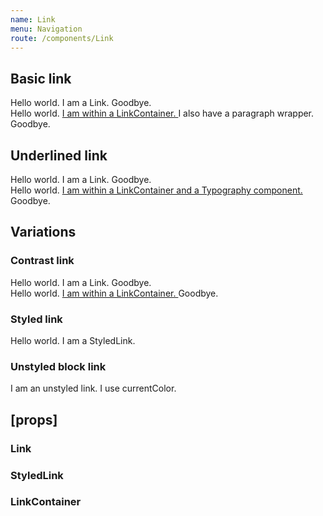 ```yaml
---
name: Link
menu: Navigation
route: /components/Link
---
```



<PageTitle src="components/Link" title="Link" />

## Basic link

<Playground>
  <ThemeWrapper>
    <Typography size="large">
      Hello world.
      <Link href="http://phork.org" target="_blank">
        I am a Link.
      </Link> Goodbye.
    </Typography>
    <br />
    <LinkContainer as="p">
      Hello world.
      <a href="http://phork.org" rel="noreferrer" target="_blank">
        I am within a LinkContainer.
      </a> I also have a paragraph wrapper. Goodbye.
    </LinkContainer>
  </ThemeWrapper>
</Playground>

## Underlined link

<Playground>
  <ThemeWrapper>
    <Typography size="large">
      Hello world.
      <Link underline href="http://phork.org" target="_blank">
        I am a Link.
      </Link> Goodbye.
    </Typography>
    <br />
    <LinkContainer underline as="p">
      <Typography size="xlarge">
        Hello world.
        <a href="http://phork.org" rel="noreferrer" target="_blank">
          I am within a LinkContainer and a Typography component.
        </a> Goodbye.
      </Typography>
    </LinkContainer>
  </ThemeWrapper>
</Playground>

## Variations

### Contrast link

<Playground>
  <ThemeWrapper contrast>
    <Typography size="large">
      Hello world.
      <Link contrast href="http://phork.org" target="_blank">
        I am a Link.
      </Link> Goodbye.
    </Typography>
    <br />
    <LinkContainer contrast>
      <Typography size="large">
        Hello world.
        <a href="http://phork.org" rel="noreferrer" target="_blank">
          I am within a LinkContainer.
        </a> Goodbye.
      </Typography>
    </LinkContainer>
  </ThemeWrapper>
</Playground>

### Styled link

<Playground>
  <Typography size="large">
    Hello world.
    <StyledLink activeColor="#f18100" color="#ff8e0d" hoveredColor="#ff9b28" href="http://phork.org" target="_blank">
      I am a StyledLink.
    </StyledLink>
  </Typography>
</Playground>

### Unstyled block link

<Playground>
  <Typography color="warning" size="large">
    <Link block unstyled unthemed href="http://phork.org" target="_blank">
      I am an unstyled link. I use currentColor.
    </Link>
  </Typography>
</Playground>

## \[props\]

### Link

<Props of={Link} />

### StyledLink

<Props of={StyledLink} />

### LinkContainer

<Props of={LinkContainer} />
